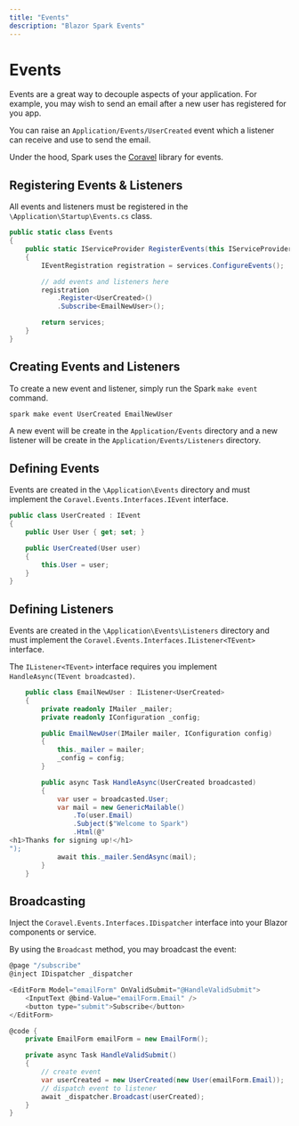```yaml
---
title: "Events"
description: "Blazor Spark Events"
---
```


# Events
Events are a great way to decouple aspects of your application. For example, you may wish to send an email after a new user has registered for you app. 

You can raise an `Application/Events/UserCreated` event which a listener can receive and use to send the email.

Under the hood, Spark uses the [Coravel](https://github.com/jamesmh/coravel) library for events.

## Registering Events & Listeners
All events and listeners must be registered in the `\Application\Startup\Events.cs` class.
```csharp
public static class Events
{
    public static IServiceProvider RegisterEvents(this IServiceProvider services)
    {
        IEventRegistration registration = services.ConfigureEvents();

        // add events and listeners here
        registration
            .Register<UserCreated>()
            .Subscribe<EmailNewUser>();

        return services;
    }
}
```

## Creating Events and Listeners
To create a new event and listener, simply run the Spark  `make event` command.

```bash
spark make event UserCreated EmailNewUser
```

A new event will be create in the `Application/Events` directory and a new listener will be create in the `Application/Events/Listeners` directory.

## Defining Events
Events are created in the `\Application\Events` directory and must implement the `Coravel.Events.Interfaces.IEvent` interface.
```csharp
public class UserCreated : IEvent
{
    public User User { get; set; }

    public UserCreated(User user)
    {
        this.User = user;
    }
}
```

## Defining Listeners
Events are created in the `\Application\Events\Listeners` directory and must implement the `Coravel.Events.Interfaces.IListener<TEvent>` interface.

The `IListener<TEvent>` interface requires you implement `HandleAsync(TEvent broadcasted)`.
```csharp
    public class EmailNewUser : IListener<UserCreated>
    {
        private readonly IMailer _mailer;
        private readonly IConfiguration _config;

        public EmailNewUser(IMailer mailer, IConfiguration config)
        {
            this._mailer = mailer;
            _config = config;
        }

        public async Task HandleAsync(UserCreated broadcasted)
        {
            var user = broadcasted.User;
            var mail = new GenericMailable()
                .To(user.Email)
                .Subject($"Welcome to Spark")
                .Html(@"
<h1>Thanks for signing up!</h1>
");
            await this._mailer.SendAsync(mail);
        }
    }
```

## Broadcasting
Inject the `Coravel.Events.Interfaces.IDispatcher` interface into your Blazor components or service.

By using the `Broadcast` method, you may broadcast the event:

```csharp
@page "/subscribe"
@inject IDispatcher _dispatcher

<EditForm Model="emailForm" OnValidSubmit="@HandleValidSubmit">
    <InputText @bind-Value="emailForm.Email" />
    <button type="submit">Subscribe</button>
</EditForm>

@code {
    private EmailForm emailForm = new EmailForm();

    private async Task HandleValidSubmit()
    {
        // create event
        var userCreated = new UserCreated(new User(emailForm.Email));
        // dispatch event to listener
        await _dispatcher.Broadcast(userCreated);
    }
}
```
